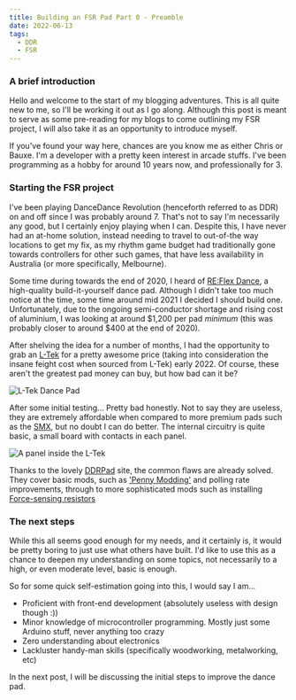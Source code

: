 ```yaml
---
title: Building an FSR Pad Part 0 - Preamble
date: 2022-06-13
tags:
  - DDR
  - FSR
---
```


### A brief introduction
Hello and welcome to the start of my blogging adventures. This is all quite new to me, so I'll be working it out as I go along. Although this post is meant to serve as some pre-reading for my blogs to come outlining my FSR project, I will also take it as an opportunity to introduce myself.

If you've found your way here, chances are you know me as either Chris or Bauxe. I'm a developer with a pretty keen interest in arcade stuffs. I've been programming as a hobby for around 10 years now, and professionally for 3.


### Starting the FSR project
I've been playing DanceDance Revolution (henceforth referred to as DDR) on and off since I was probably around 7. That's not to say I'm necessarily any good, but I certainly enjoy playing when I can. Despite this, I have never had an at-home solution, instead needing to travel to out-of-the way locations to get my fix, as my rhythm game budget had traditionally gone towards controllers for other such games, that have less availability in Australia (or more specifically, Melbourne).

Some time during towards the end of 2020, I heard of [RE:Flex Dance](https://reflex.dance/), a high-quality build-it-yourself dance pad. Although I didn't take too much notice at the time, some time around mid 2021 I decided I should build one. Unfortunately, due to the ongoing semi-conductor shortage and rising cost of aluminium, I was looking at around $1,200 per pad _minimum_ (this was probably closer to around $400 at the end of 2020).

After shelving the idea for a number of months, I had the opportunity to grab an [L-Tek](https://www.maty-taneczne.pl/) for a pretty awesome price (taking into consideration the insane feight cost when sourced from L-Tek) early 2022. Of course, these aren't the greatest pad money can buy, but how bad can it be?

![L-Tek Dance Pad](./1.jpg)

After some initial testing... Pretty bad honestly. Not to say they are useless, they are extremely affordable when compared to more premium pads such as the [SMX](https://www.stepmaniax.com/), but no doubt I can do better. The internal circuitry is quite basic, a small board with contacts in each panel.

![A panel inside the L-Tek](./2.jpg)

Thanks to the lovely [DDRPad](https://ddrpad.com/) site, the common flaws are already solved. They cover basic mods, such as ['Penny Modding'](https://ddrpad.com/products/l-tek-pad-sensitivity-penny-mod) and polling rate improvements, through to more sophisticated mods such as installing [Force-sensing resistors](https://en.wikipedia.org/wiki/Force-sensing_resistor)


### The next steps
While this all seems good enough for my needs, and it certainly is, it would be pretty boring to just use what others have built. I'd like to use this as a chance to deepen my understanding on some topics, not necessarily to a high, or even moderate level, basic is enough.

So for some quick self-estimation going into this, I would say I am...
- Proficient with front-end development (absolutely useless with design though :))
- Minor knowledge of microcontroller programming. Mostly just some Arduino stuff, never anything too crazy
- Zero understanding about electronics
- Lackluster handy-man skills (specifically woodworking, metalworking, etc)

In the next post, I will be discussing the initial steps to improve the dance pad.